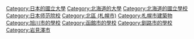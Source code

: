 {{catmore}}
[[Category:日本的國立大學|Category:日本的國立大學]]
[[Category:北海道的大學|Category:北海道的大學]]
[[Category:北海道的國立學校|Category:北海道的國立學校]]
[[Category:日本师范院校|Category:日本师范院校]]
[[Category:北區_(札幌市)|Category:北區 (札幌市)]]
[[Category:札幌市建築物|Category:札幌市建築物]]
[[Category:旭川市的學校|Category:旭川市的學校]]
[[Category:函館市的學校|Category:函館市的學校]]
[[Category:釧路市的學校|Category:釧路市的學校]]
[[Category:岩見澤市|Category:岩見澤市]]